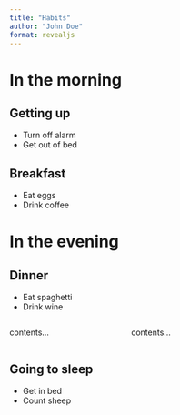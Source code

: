 ```yaml
---
title: "Habits"
author: "John Doe"
format: revealjs
---
```


# In the morning

## Getting up

- Turn off alarm
- Get out of bed

## Breakfast

- Eat eggs
- Drink coffee

# In the evening

## Dinner

::: {.incremental}

- Eat spaghetti
- Drink wine

:::

:::: {.columns}

::: {.column width="40%"}
contents...
:::

::: {.column width="60%"}
contents...
:::

::::

## Going to sleep

- Get in bed
- Count sheep